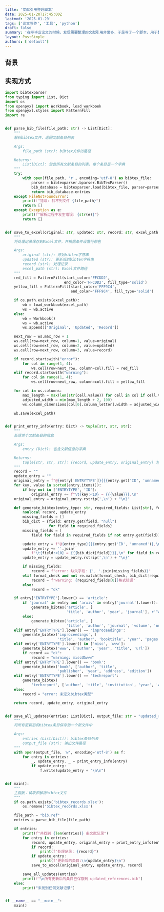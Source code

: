 ```yaml
---
title: '文献引用整理脚本'
date: 2025-01-20T17:45:00Z
lastmod: '2025-01-20'
tags: ['论文写作', '工具', 'python']
draft: false
summary: '在写毕业论文的时候，发现需要整理的文献引用非常多，于是写了一个脚本，用于整理文献引用。'
layout: PostSimple
authors: ['default']
---
```






<TOCInline toc={props.toc} exclude="Overview" toHeading={2} />

## 背景

## 实现方式

```python
import bibtexparser
from typing import List, Dict
import os
from openpyxl import Workbook, load_workbook
from openpyxl.styles import PatternFill
import re


def parse_bib_file(file_path: str) -> List[Dict]:
    """
    解析bibtex文件，返回文献条目列表

    Args:
        file_path (str): bibtex文件的路径

    Returns:
        List[Dict]: 包含所有文献条目的列表，每个条目是一个字典
    """
    try:
        with open(file_path, 'r', encoding='utf-8') as bibtex_file:
            parser = bibtexparser.bparser.BibTexParser()
            bib_database = bibtexparser.load(bibtex_file, parser=parser)
            return bib_database.entries
    except FileNotFoundError:
        print(f"错误: 找不到文件 {file_path}")
        return []
    except Exception as e:
        print(f"解析过程中发生错误: {str(e)}")
        return []


def save_to_excel(original: str, updated: str, record: str, excel_path: str = "bibtex_records.xlsx") -> None:
    """
    将处理记录保存到Excel文件，并根据条件设置行颜色

    Args:
        original (str): 原始bibtex字符串
        updated (str): 更新后的bibtex字符串
        record (str): 处理记录
        excel_path (str): Excel文件路径
    """
    red_fill = PatternFill(start_color='FFCDD2',
                           end_color='FFCDD2', fill_type='solid')
    yellow_fill = PatternFill(start_color='FFF9C4',
                              end_color='FFF9C4', fill_type='solid')

    if os.path.exists(excel_path):
        wb = load_workbook(excel_path)
        ws = wb.active
    else:
        wb = Workbook()
        ws = wb.active
        ws.append(['Original', 'Updated', 'Record'])

    next_row = ws.max_row + 1
    ws.cell(row=next_row, column=1, value=original)
    ws.cell(row=next_row, column=2, value=updated)
    ws.cell(row=next_row, column=3, value=record)

    if record.startswith("error"):
        for col in range(1, 4):
            ws.cell(row=next_row, column=col).fill = red_fill
    elif record.startswith("warning"):
        for col in range(1, 4):
            ws.cell(row=next_row, column=col).fill = yellow_fill

    for col in ws.columns:
        max_length = max(len(str(cell.value)) for cell in col if cell.value)
        adjusted_width = min(max_length + 2, 100)
        ws.column_dimensions[col[0].column_letter].width = adjusted_width

    wb.save(excel_path)


def print_entry_info(entry: Dict) -> tuple[str, str, str]:
    """
    处理单个文献条目的信息

    Args:
        entry (Dict): 包含文献信息的字典

    Returns:
        tuple[str, str, str]: (record, update_entry, original_entry) 包含处理记录、更新后的bibtex和原始bibtex
    """
    record = ""
    update_entry = ""
    original_entry = f"@{entry['ENTRYTYPE']}{{{entry.get('ID', 'unnamed')},\n"
    for key, value in sorted(entry.items()):
        if key not in ['ENTRYTYPE', 'ID']:
            original_entry += f"\t{key:<10} = {{{value}}},\n"
    original_entry = original_entry.rstrip(',\n') + "\n}"

    def generate_bibtex(entry_type: str, required_fields: List[str], format_check: str = None) -> None:
        nonlocal record, update_entry
        missing_fields = []
        bib_dict = {field: entry.get(field, "null")
                    for field in required_fields}
        missing_fields = [
            field for field in required_fields if not entry.get(field)]

        update_entry = f"@{entry_type}{{{entry.get('ID', 'unnamed')},\n"
        update_entry += ''.join(
            f"\t{field:<10} = {{{bib_dict[field]}}},\n" for field in required_fields)
        update_entry = update_entry.rstrip(',\n') + "\n}"

        if missing_fields:
            record = f"error: 缺失字段: {', '.join(missing_fields)}"
        elif format_check and not re.match(format_check, bib_dict[required_fields[0]]):
            record = f"warning: {required_fields[0]}格式错误"
        else:
            record = "ok"

    if entry["ENTRYTYPE"].lower() == 'article':
        if 'journal' in entry and 'arxiv' in entry['journal'].lower():
            generate_bibtex('article', [
                            'title', 'author', 'year', 'journal'], r'^arXiv preprint arXiv:\s*\d+\.\d+$')
        else:
            generate_bibtex('article', [
                            'title', 'author', 'journal', 'volume', 'number', 'pages', 'year'], r'.*\([^)]*\)$')
    elif entry["ENTRYTYPE"].lower() == 'inproceedings':
        generate_bibtex('inproceedings', [
                        'title', 'author', 'booktitle', 'year', 'pages'], r'.*\([^)]*\)$')
    elif entry['ENTRYTYPE'].lower() in ['misc', 'www']:
        generate_bibtex('www', ['author', 'year', 'title', 'url'])
        if record == "ok":
            record = "warning: misc改www"
    elif entry['ENTRYTYPE'].lower() == 'book':
        generate_bibtex('book', ['author', 'title',
                        'publisher', 'year', 'address', 'edition'])
    elif entry['ENTRYTYPE'].lower() == 'techreport':
        generate_bibtex(
            'techreport', ['author', 'title', 'institution', 'year', 'address'])
    else:
        record = "error: 未定义bibtex类型"

    return record, update_entry, original_entry


def save_all_updates(entries: List[Dict], output_file: str = "updated_references.bib") -> None:
    """
    将所有更新后的bibtex条目保存到一个新文件中

    Args:
        entries (List[Dict]): bibtex条目列表
        output_file (str): 输出文件路径
    """
    with open(output_file, 'w', encoding='utf-8') as f:
        for entry in entries:
            _, update_entry, _ = print_entry_info(entry)
            if update_entry:
                f.write(update_entry + "\n\n")


def main():
    """
    主函数：读取和解析bibtex文件
    """
    if os.path.exists('bibtex_records.xlsx'):
        os.remove('bibtex_records.xlsx')

    file_path = "bib.ref"
    entries = parse_bib_file(file_path)

    if entries:
        print(f"共找到 {len(entries)} 条文献记录")
        for entry in entries:
            record, update_entry, original_entry = print_entry_info(entry)
            if record:
                print(f"处理记录: {record}")
            if update_entry:
                print(f"更新后的条目:\n{update_entry}\n")
            save_to_excel(original_entry, update_entry, record)

        save_all_updates(entries)
        print(f"\n所有更新后的条目已保存到 updated_references.bib")
    else:
        print("未找到任何文献记录")


if __name__ == "__main__":
    main()

```